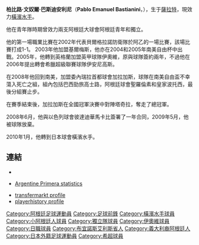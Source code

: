 {{Football player infobox
| playername= 巴斯迪安利尼
| image =
| fullname = Pablo Emanuel Bastianini
| dateofbirth = {{birth date and age|1982|11|9|df=y}}
| cityofbirth = [[薩拉特|薩拉特]]
| countryofbirth = [[阿根廷|阿根廷]]
| height = {{height|m=1.87}}
| currentclub = [[橫濱水手|橫濱水手]]
| clubnumber = 17
| position = [[前鋒_(足球)|前鋒]]
| youthyears =  1999-00<br> 2001-02
| youthclubs = [[小阿根廷人|小阿根廷人]] <br>[[獨立競技俱樂部|獨立]]
| years = 2002–03<br>2003–05<br>2005–06<br>2006–07<br>2007–08<br>2008–09<br>2009<br>2010-
| clubs = {{link-en|貝爾格拉諾防衛隊|Defensores de Belgrano}}<br>[[基尔梅斯竞技俱乐部|基爾梅斯]]<br>[[伊奧維城足球會|伊奧維]]<br>{{link-en|伊安尼高斯|Ionikos FC}}<br> [[加拉加斯足球俱乐部|加拉加斯]]<br>[[彼達迪華馬卡比足球會|彼達迪華馬卡比]]<br>[[博卡联合竞技俱乐部|博卡聯隊]]<br>[[橫濱水手|橫濱水手]]
| caps(goals) = 28 (5)<br>40 (3)<br>20 (4)<br>11 (3)<br>12 (5)<br>27 (8)<br>14 (8)<br><!-- LEAGUE APPEARANCES & GOALS ONLY-->
| pcupdate = 23 January 2009
}}

'''柏比路·文奴爾·巴斯迪安利尼'''（'''Pablo Emanuel Bastianini'''，{{bd|1978年|2月12日|catidx=Pablo Emanuel Bastianini}}），生于[[薩拉特|薩拉特]]，現效力[[橫濱水手|橫濱水手]]。

他在青年隊時期曾效力兩支阿根廷大球會阿根廷青年和獨立。

他的第一場職業比賽在2002年代表貝爾格拉諾防衛隊於阿乙的一場比賽，該場比賽打成1-1。 2003年他加盟基爾梅斯，他亦在2004和2005年南美自由杯中出戰。2005年，他轉到英格蘭加盟英甲球隊伊奧維，原與球隊簽約兩年，不過他在2006年提出轉會希臘超級聯賽球隊伊安尼高斯。

在2008年他回到南美，加盟委內瑞拉首都球會加拉加斯，球隊在南美自由盃不幸蕩入死亡之組，組內包括巴西勁旅高士路，阿根廷球會聖羅倫素和皇家波托西，最後分組賽止步。

在賽季結束後，加拉加斯在全國冠軍決賽中對陣塔奇拉，奪走了總冠軍。

2008年6月，他與以色列球會彼達迪華馬卡比簽署了一年合同，2009年5月，他被球隊放棄。

2010年1月，他轉到日本球會橫濱水手。

== 連結 ==
* {{soccerbase|41551|Pablo Bastianini}}
* {{es icon}} [https://web.archive.org/web/20120610053836/http://www.futbolxxi.com/Futbolista.aspx?ID=12978&SEOFutbolista=Bastianini+Pablo Argentine Primera statistics]
* [http://www.transfermarkt.de/de/spieler/21557/pablobastianini/transferdaten.html transfermarkt profile]{{dead link|date=2018年3月 |bot=InternetArchiveBot |fix-attempted=yes }}
* [http://www.playerhistory.com/player/85557/ playerhistory profile] {{Wayback|url=http://www.playerhistory.com/player/85557/ |date=20191021084947 }}
{{DEFAULTSORT:Bastianini, Pablo}}
[[Category:阿根廷足球運動員|Category:阿根廷足球運動員]]
[[Category:足球前鋒|Category:足球前鋒]]
[[Category:橫濱水手球員|Category:橫濱水手球員]]
[[Category:小阿根廷人球員|Category:小阿根廷人球員]]
[[Category:獨立隊球員|Category:獨立隊球員]]
[[Category:伊奧維球員|Category:伊奧維球員]]
[[Category:日職球員|Category:日職球員]]
[[Category:布宜諾斯艾利斯省人|Category:布宜諾斯艾利斯省人]]
[[Category:義大利裔阿根廷人|Category:義大利裔阿根廷人]]
[[Category:日本外籍足球運動員|Category:日本外籍足球運動員]]
[[Category:希超球員|Category:希超球員]]